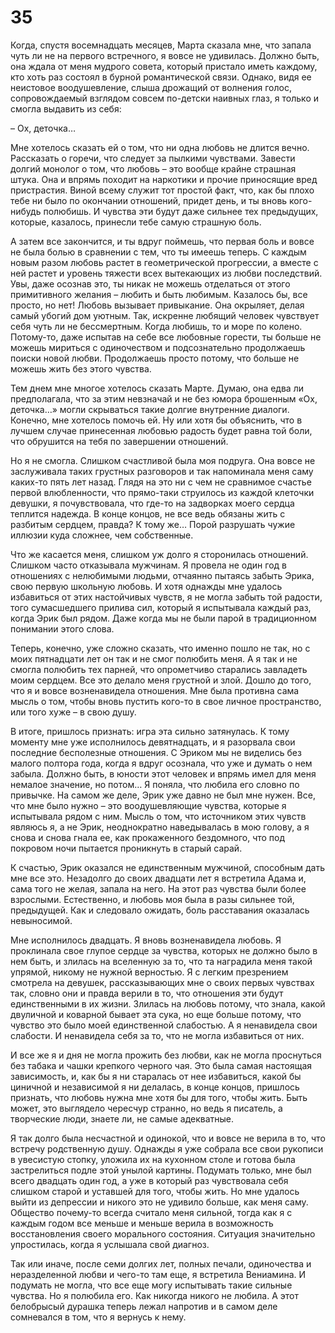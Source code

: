 # 35 {-}

Когда, спустя восемнадцать месяцев, Марта сказала мне, что запала чуть ли не на первого встречного, я вовсе не удивилась. Должно быть, она ждала от меня мудрого совета, который пристало иметь каждому, кто хоть раз состоял в бурной романтической связи. Однако, видя ее неистовое воодушевление, слыша дрожащий от волнения голос, сопровождаемый взглядом совсем по-детски наивных глаз, я только и смогла выдавить из себя:

– Ох, деточка…

Мне хотелось сказать ей о том, что ни одна любовь не длится вечно. Рассказать о горечи, что следует за пылкими чувствами. Завести долгий монолог о том, что любовь – это вообще крайне страшная штука. Она и впрямь походит на наркотики и прочие приносящие вред пристрастия. Виной всему служит тот простой факт, что, как бы плохо тебе ни было по окончании отношений, придет день, и ты вновь кого-нибудь полюбишь. И чувства эти будут даже сильнее тех предыдущих, которые, казалось, принесли тебе самую страшную боль. 

А затем все закончится, и ты вдруг поймешь, что первая боль и вовсе не была болью в сравнении с тем, что ты имеешь теперь. С каждым новым разом любовь растет в геометрической прогрессии, а вместе с ней растет и уровень тяжести всех вытекающих из любви последствий. Увы, даже осознав это, ты никак не можешь отделаться от этого примитивного желания – любить и быть любимым. Казалось бы, все просто, но нет! Любовь вызывает привыкание. Она окрыляет, делая самый убогий дом уютным. Так, искренне любящий человек чувствует себя чуть ли не бессмертным. Когда любишь, то и море по колено. Потому-то, даже испытав на себе все любовные горести, ты больше не можешь мириться с одиночеством и подсознательно продолжаешь поиски новой любви. Продолжаешь просто потому, что больше не можешь жить без этого чувства.

Тем днем мне многое хотелось сказать Марте. Думаю, она едва ли предполагала, что за этим невзначай и не без юмора брошенным «Ох, деточка…» могли скрываться такие долгие внутренние диалоги. Конечно, мне хотелось помочь ей. Ну или хотя бы объяснить, что в лучшем случае принесенная любовью радость будет равна той боли, что обрушится на тебя по завершении отношений. 

Но я не смогла. Слишком счастливой была моя подруга. Она вовсе не заслуживала таких грустных разговоров и так напоминала меня саму каких-то пять лет назад. Глядя на это ни с чем не сравнимое счастье первой влюбленности, что прямо-таки струилось из каждой клеточки девушки, я почувствовала, что где-то на задворках моего сердца теплится надежда. В конце концов, не все ведь обязаны жить с разбитым сердцем, правда? К тому же… Порой разрушать чужие иллюзии куда сложнее, чем собственные.

Что же касается меня, слишком уж долго я сторонилась отношений. Слишком часто отказывала мужчинам. Я провела не один год в отношениях с нелюбимыми людьми, отчаянно пытаясь забыть Эрика, свою первую школьную любовь. И хотя однажды мне удалось избавиться от этих настойчивых чувств, я не могла забыть той радости, того сумасшедшего прилива сил, который я испытывала каждый раз, когда Эрик был рядом. Даже когда мы не были парой в традиционном понимании этого слова. 

Теперь, конечно, уже сложно сказать, что именно пошло не так, но с моих пятнадцати лет он так и не смог полюбить меня. А я так и не смогла полюбить тех парней, что опрометчиво старались завладеть моим сердцем. Все это делало меня грустной и злой. Дошло до того, что я и вовсе возненавидела отношения. Мне была противна сама мысль о том, чтобы вновь пустить кого-то в свое личное пространство, или того хуже – в свою душу.

В итоге, пришлось признать: игра эта сильно затянулась. К тому моменту мне уже исполнилось девятнадцать, и я разорвала свои последние бесполезные отношения. С Эриком мы не виделись без малого полтора года, когда я вдруг осознала, что уже и думать о нем забыла. Должно быть, в юности этот человек и впрямь имел для меня немалое значение, но потом… Я поняла, что любила его словно по привычке. На самом же деле, Эрик уже давно не был мне нужен. Все, что мне было нужно – это воодушевляющие чувства, которые я испытывала рядом с ним. Мысль о том, что источником этих чувств являюсь я, а не Эрик, неоднократно наведывалась в мою голову, а я снова и снова гнала ее, как прокаженного бездомного, что под покровом ночи пытается проникнуть в старый сарай.

К счастью, Эрик оказался не единственным мужчиной, способным дать мне все это. Незадолго до своих двадцати лет я встретила Адама и, сама того не желая, запала на него. На этот раз чувства были более взрослыми. Естественно, и любовь моя была в разы сильнее той, предыдущей. Как и следовало ожидать, боль расставания оказалась невыносимой. 

Мне исполнилось двадцать. Я вновь возненавидела любовь. Я проклинала свое глупое сердце за чувства, которых не должно было в нем быть, и злилась на вселенную за то, что та наградила меня такой упрямой, никому не нужной верностью. Я с легким презрением смотрела на девушек, рассказывающих мне о своих первых чувствах так, словно они и правда верили в то, что отношения эти будут единственными в их жизни. Злилась на любовь потому, что знала, какой двуличной и коварной бывает эта сука, но еще больше потому, что чувство это было моей единственной слабостью. А я ненавидела свои слабости. И ненавидела себя за то, что не могла избавиться от них.

И все же я и дня не могла прожить без любви, как не могла проснуться без табака и чашки крепкого черного чая. Это была самая настоящая зависимость, и, как бы я ни старалась от нее избавиться, какой бы циничной и независимой я ни делалась, в конце концов, пришлось признать, что любовь нужна мне хотя бы для того, чтобы жить. Быть может, это выглядело чересчур странно, но ведь я писатель, а творческие люди, знаете ли, не самые адекватные. 

Я так долго была несчастной и одинокой, что и вовсе не верила в то, что встречу родственную душу. Однажды я уже собрала все свои рукописи в увесистую стопку, уложила их на кухонном столе и готова была застрелиться подле этой унылой картины. Подумать только, мне был всего двадцать один год, а уже в который раз чувствовала себя слишком старой и уставшей для того, чтобы жить. Но мне удалось выйти из депрессии и никого это не удивило больше, как меня саму. Общество почему-то всегда считало меня сильной, тогда как я с каждым годом все меньше и меньше верила в возможность восстановления своего морального состояния. Ситуация значительно упростилась, когда я услышала свой диагноз.

Так или иначе, после семи долгих лет, полных печали, одиночества и неразделенной любви и чего-то там еще, я встретила Вениамина. И подумать не могла, что все еще могу испытывать такие сильные чувства. Но я полюбила его. Как никогда никого не любила. А этот белобрысый дурашка теперь лежал напротив и в самом деле сомневался в том, что я вернусь к нему.


